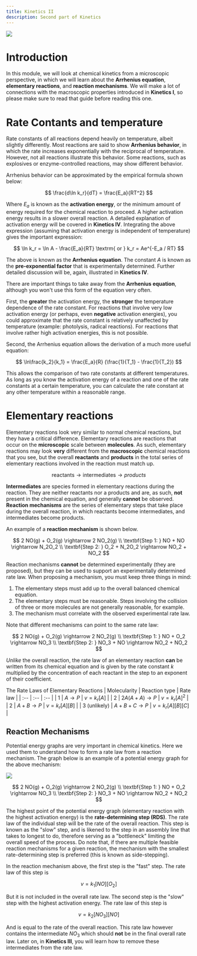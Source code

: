 ```yaml
---
title: Kinetics II
description: Second part of Kinetics
---
```


<img src="https://i.imgur.com/2EBtgHL.png"/>

# Introduction

In this module, we will look at chemical kinetics from a microscopic perspective, in which we will learn about the **Arrhenius equation**, **elementary reactions**, and **reaction mechanisms**.
We will make a lot of connections with the macroscopic properties introduced in **Kinetics I**, so please make sure to read that guide before reading this one.


# Rate Contants and temperature

Rate constants of all reactions depend heavily on temperature, albeit slightly differently.
Most reactions are said to show **Arrhenius behavior**, in which the rate increases exponentially with the reciprocal of temperature.
However, not all reactions illustrate this behavior.
Some reactions, such as explosives or enzyme-controlled reactions, may show different behavior.

Arrhenius behavior can be approximated by the empirical formula shown below:

$$
\frac{d\ln k_r}{dT} = \frac{E_a}{RT^2}
$$

Where $E_a$ is known as the **activation energy**, or the minimum amount of energy required for the chemical reaction to proceed.
A higher activation energy results in a slower overall reaction.
A detailed explanation of activation energy will be covered in **Kinetics IV**.
Integrating the above expression (assuming that activation energy is independent of temperature) gives the important expression:

$$
\ln k_r = \ln A - \frac{E_a}{RT}
\textrm{ or }
k_r = Ae^{-E_a / RT}
$$

The above is known as the **Arrhenius equation**.
The constant $A$ is known as the **pre-exponential factor** that is experimentally determined.
Further detailed discussion will be, again, illustrated in **Kinetics IV**.

There are important things to take away from the **Arrhenius equation**, although you won't use this form of the equation very often.

First, the **greater** the activation energy, the **stronger** the temperature dependence of the rate constant.
For reactions that involve very low activation energy (or perhaps, even **negative** activation energies), you could approximate that the rate constant is relatively unaffected by temperature (example: photolysis, radical reactions).
For reactions that involve rather high activation energies, this is not possible.

Second, the Arrhenius equation allows the derivation of a much more useful equation:

$$
\ln\frac{k_2}{k_1} = \frac{E_a}{R} (\frac{1}{T_1} - \frac{1}{T_2})
$$

This allows the comparison of two rate constants at different temperatures.
As long as you know the activation energy of a reaction and one of the rate constants at a certain temperature, you can calculate the rate constant at any other temperature within a reasonable range.

# Elementary reactions

Elementary reactions look very similar to normal chemical reactions, but they have a critical difference.
Elementary reactions are reactions that occur on the **microscopic** scale between **molecules**. 
As such, elementary reactions may look **very** different from the **macroscopic** chemical reactions that you see, but the overall **reactants** and **products** in the total series of elementary reactions involved in the reaction must match up. 

$$
\textrm{reactants} \rightarrow \textrm{intermediates} \rightarrow {products}
$$

**Intermediates** are species formed in elementary reactions during the reaction. They are neither reactants nor a products and are, as such, **not** present in the chemical equation, and generally **cannot** be observed.
**Reaction mechanisms** are the series of elementary steps that take place during the overall reaction, in which reactants become intermediates, and intermediates become products.

An example of a **reaction mechanism** is shown below.

$$
2 NO(g) + O_2(g) \rightarrow 2 NO_2(g) \\
\textbf{Step 1: } NO + NO \rightarrow N_2O_2 \\
\textbf{Step 2: } O_2 + N_2O_2 \rightarrow NO_2 + NO_2
$$

Reaction mechanisms **cannot** be determined experimentally (they are proposed), but they can be used to support an experimentally determined rate law.
When proposing a mechanism, you must keep three things in mind:

1. The elementary steps must add up to the overall balanced chemical equation.
2. The elementary steps must be reasonable. Steps involving the collision of three or more molecules are not generally reasonable, for example.
3. The mechanism must correlate with the observed experimental rate law.

Note that different mechanisms can point to the same rate law:

$$
2 NO(g) + O_2(g) \rightarrow 2 NO_2(g) \\
\textbf{Step 1: } NO + O_2 \rightarrow NO_3 \\
\textbf{Step 2: } NO_3 + NO \rightarrow NO_2 + NO_2
$$

_Unlike_ the overall reaction, the rate law of an elementary reaction **can** be written from its chemical equation and is given by the rate constant $k$ multiplied by the concentration of each reactant in the step to an exponent of their coefficient.

The Rate Laws of Elementary Reactions
| Molecularity | Reaction type | Rate law |
| :-- | :-- | :-- |
| 1 | $A \rightarrow P$ | $v = k_r [A]$ |
| 2 | $2 A (A + A) \rightarrow P$ | $v = k_r [A]^2$ |
| 2 | $A + B \rightarrow P$ | $v = k_r [A] [B]$ |
| 3 (unlikely) | $A + B + C \rightarrow P$ | $v = k_r [A] [B] [C]$ |


## Reaction Mechanisms

Potential energy graphs are very important in chemical kinetics. Here we used them to understand how to form a rate law from a reaction mechanism.
The graph below is an example of a potential energy graph for the above mechanism:

<img src="https://i.imgur.com/nrU7Tij.png"/>

$$
2 NO(g) + O_2(g) \rightarrow 2 NO_2(g) \\
\textbf{Step 1: } NO + O_2 \rightarrow NO_3 \\
\textbf{Step 2: } NO_3 + NO \rightarrow NO_2 + NO_2
$$

The highest point of the potential energy graph (elementary reaction with the highest activation energy) is the **rate-determining step (RDS)**. The rate law of the individual step will be the rate of the overall reaction. This step is known as the "slow" step, and is likened to the step in an assembly line that takes to longest to do, therefore serving as a "bottleneck" limiting the overall speed of the process. 
Do note that, if there are multiple feasible reaction mechanisms for a given reaction, the mechanism with the smallest rate-determining step is preferred (this is known as side-stepping).

In the reaction mechanism above, the first step is the "fast" step. The rate law of this step is

$$
v = k_1 [NO] [O_2]
$$

But it is not included in the overall rate law.
The second step is the "slow" step with the highest activation energy. The rate law of this step is

$$
v = k_2 [NO_3] [NO]
$$

And is equal to the rate of the overall reaction.
This rate law however contains the intermediate $NO_3$ which should **not** be in the final overall rate law.
Later on, in **Kinetics III**, you will learn how to remove these intermediates from the rate law.
